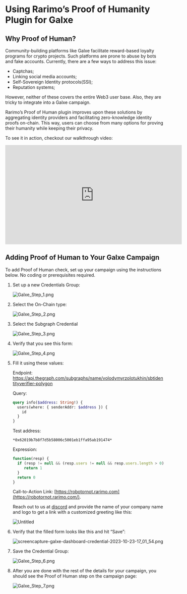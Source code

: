 # Using Rarimo’s Proof of Humanity Plugin for Galxe

## Why Proof of Human?

Community-building platforms like Galxe facilitate reward-based loyalty programs for crypto projects. Such platforms are prone to abuse by bots and fake accounts. Currently, there are a few ways to address this issue:

- Captchas;
- Linking social media accounts;
- Self-Sovereign Identity protocols(SSI);
- Reputation systems;

However, neither of these covers the entire Web3 user base. Also, they are tricky to integrate into a Galxe campaign.

Rarimo’s Proof of Human plugin improves upon these solutions by aggregating identity providers and facilitating zero-knowledge identity proofs on-chain. This way, users can choose from many options for proving their humanity while keeping their privacy.

To see it in action, checkout our walkthrough video:

<iframe
  width="560"
  height="315"
  src="https://www.youtube.com/embed/-ASoTJUtEWU?si=DgZ-mxyZcVMU6NQn"
  title="YouTube video player"
  frameBorder="0"
  allow="accelerometer; autoplay; clipboard-write; encrypted-media; gyroscope; picture-in-picture; web-share"
  allowFullScreen
></iframe>

## Adding Proof of Human to Your Galxe Campaign

To add Proof of Human check, set up your campaign using the instructions below. No coding or prerequisites required.

1. Set up a new Credentials Group:

   ![Galxe_Step_1.png](/img/guide-galxe/Galxe_Step_1.png)

2. Select the On-Chain type:

   ![Galxe_Step_2.png](/img/guide-galxe/Galxe_Step_2.png)

3. Select the Subgraph Credential

   ![Galxe_Step_3.png](/img/guide-galxe/Galxe_Step_3.png)

4. Verify that you see this form:

   ![Galxe_Step_4.png](/img/guide-galxe/Galxe_Step_4.png)

5. Fill it using these values:

   Endpoint:
   https://api.thegraph.com/subgraphs/name/volodymyrzolotukhin/sbtidentityverifier-polygon

   Query:

   ```graphql
   query info($address: String!) {
     users(where: { senderAddr: $address }) {
       id
     }
   }
   ```

   Test address:

   ```
   *0x62019b7b8f7d5b58006c5001eb1ffa95ab191474*
   ```

   Expression:

   ```jsx
   function(resp) {
     if (resp != null && (resp.users != null && resp.users.length > 0)) {
        return 1
     }
     return 0
   }
   ```

   Call-to-Action Link: [https://robotornot.rarimo.com](https://robotornot.rarimo.com/).

   Reach out to us at [discord](https://discord.com/channels/1034798419614629908/1034798420713553966/1063164663216484473) and provide the name of your company name and logo to get a link with a customized greeting like this:

   ![Untitled](/img/guide-galxe/Untitled.png)

6. Verify that the filled form looks like this and hit “Save”:

   ![screencapture-galxe-dashboard-credential-2023-10-23-17_01_54.png](/img/guide-galxe/screencapture-galxe-dashboard-credential-2023-10-23-17_01_54.png)

7. Save the Credential Group:

   ![Galxe_Step_6.png](/img/guide-galxe/Galxe_Step_6.png)

8. After you are done with the rest of the details for your campaign, you should see the Proof of Human step on the campaign page:

   ![Galxe_Step_7.png](/img/guide-galxe/Galxe_Step_7.png)
